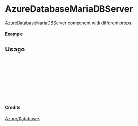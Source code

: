 
<Meta of={AzureDatabaseMariaDBServer} title="Azure/Databases/AzureDatabaseMariaDBServer" />

# AzureDatabaseMariaDBServer

AzureDatabaseMariaDBServer component with different props.

#### Example

<Canvas of={AzureDatabaseMariaDBServer.Primary} />

## Usage

```ts
import { AzureDatabaseMariaDBServer } from "yadl-ui";

const Example = () => {
  return (
      <AzureDatabaseMariaDBServer />
  );
};

export default Example;
```

#### Credits
[Azure/Databases](https://learn.microsoft.com/en-us/azure/architecture/icons/)
